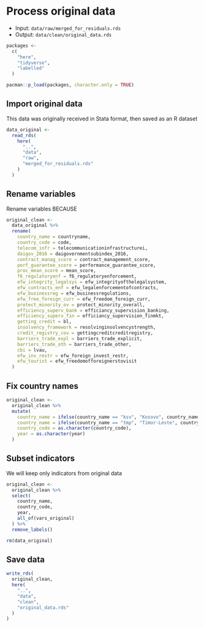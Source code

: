 # Process original data

- Input: `data/raw/merged_for_residuals.rds`
- Output: `data/clean/original_data.rds`


```r
packages <-
  c(
    "here",
    "tidyverse",
    "labelled"
  )

pacman::p_load(packages, character.only = TRUE)
```


## Import original data

This data was originally received in Stata format, then saved as an R dataset

```r
data_original <-
  read_rds(
    here(
      "..",
      "data",
      "raw",
      "merged_for_residuals.rds"
    )
  )
```


## Rename variables

Rename variables BECAUSE


```r
original_clean <-
  data_original %>%
  rename(
    country_name = countryname,
    country_code = code,
    telecom_infr = telecommunicationinfrastructurei,
    daigov_2016 = daigovernmentsubindex_2016,
    contract_manag_score = contract_management_score,
    perf_guarantee_score = performance_guarantee_score,
    proc_mean_score = mean_score,
    f6_regulatoryenf = f6_regulatoryenforcement,
    efw_integrity_legalsys = efw_integrityofthelegalsystem,
    efw_contracts_enf = efw_legalenforcementofcontracts,
    efw_businessreg = efw_businessregulations,
    efw_free_foreign_curr = efw_freedom_foreign_curr,
    protect_minority_ov = protect_minority_overall,
    efficiency_superv_bank = efficiancy_supervision_banking,
    efficiency_superv_fin = efficiancy_supervision_finmkt,
    getting_credit = bl,
    insolvency_framework = resolvinginsolvencystrength,
    credit_registry_cov = gettingcreditcreditregistry,
    barriers_trade_expl = barriers_trade_explicit,
    barriers_trade_oth = barriers_trade_other,
    cbi = lvau,
    efw_inv_restr = efw_foreign_invest_restr,
    efw_tourist = efw_freedomofforeignerstovisit
  )
```

## Fix country names

```r
original_clean <-
  original_clean %>%
  mutate(
    country_name = ifelse(country_name == "ksv", "Kosovo", country_name),
    country_name = ifelse(country_name == "tmp", "Timor-Leste", country_name),
    country_code = as.character(country_code),
    year = as.character(year)
  )
```

## Subset indicators

We will keep only indicators from original data

```r
original_clean <-
  original_clean %>%
  select(
    country_name,
    country_code,
    year,
    all_of(vars_original)
  ) %>%
  remove_labels()

rm(data_original)
```

## Save data

```r
write_rds(
  original_clean,
  here(
    "..",
    "data",
    "clean",
    "original_data.rds"
  )
)
```
